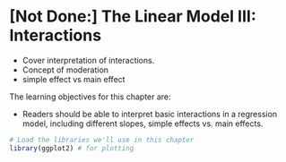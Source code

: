 # [Not Done:] The Linear Model III: Interactions


- Cover interpretation of interactions. 
- Concept of moderation
- simple effect vs main effect


The learning objectives for this chapter are:

- Readers should be able to interpret basic interactions in a regression model, including different slopes, simple effects vs. main effects.




```r
# Load the libraries we'll use in this chapter
library(ggplot2) # for plotting
```






